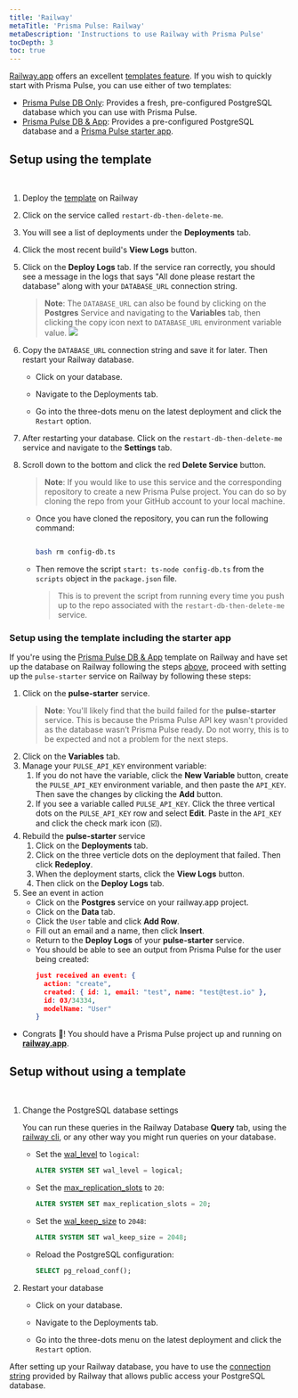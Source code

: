 ```yaml
---
title: 'Railway'
metaTitle: 'Prisma Pulse: Railway'
metaDescription: 'Instructions to use Railway with Prisma Pulse'
tocDepth: 3
toc: true
---
```


<TopBlock>

[Railway.app](https://railway.app) offers an excellent [templates feature](https://railway.app/templates). If you wish to quickly start with Prisma Pulse, you can use either of two templates:

- [Prisma Pulse DB Only](https://railway.app/template/pulse-pg): Provides a fresh, pre-configured PostgreSQL database which you can use with Prisma Pulse.
- [Prisma Pulse DB & App](https://railway.app/template/pulse-starter): Provides a pre-configured PostgreSQL database and a [Prisma Pulse starter app](https://github.com/prisma/pulse-starter).

</TopBlock>

## Setup using the template

<br />

1. Deploy the [template](https://railway.app/template/pulse-pg) on Railway

2. Click on the service called `restart-db-then-delete-me`.

3. You will see a list of deployments under the **Deployments** tab.

4. Click the most recent build's **View Logs** button.

5. Click on the **Deploy Logs** tab. If the service ran correctly, you should see a message in the logs that says "All done please restart the database" along with your `DATABASE_URL` connection string.

   > **Note**:
   > The `DATABASE_URL` can also be found by clicking on the **Postgres** Service and navigating to the **Variables** tab, then clicking the copy icon next to `DATABASE_URL` environment variable value.
   > ![](../images/railway-database-url.png)

6. Copy the `DATABASE_URL` connection string and save it for later. Then restart your Railway database.

   - Click on your database.

   - Navigate to the Deployments tab.

   - Go into the three-dots menu on the latest deployment and click the `Restart` option.

7. After restarting your database. Click on the `restart-db-then-delete-me` service and navigate to the **Settings** tab.

8. Scroll down to the bottom and click the red **Delete Service** button.

   > **Note**: If you would like to use this service and the corresponding repository to create a new Prisma Pulse project. You can do so by cloning the repo from your GitHub account to your local machine.

   - Once you have cloned the repository, you can run the following command:

     ```bash

     bash rm config-db.ts

     ```

   - Then remove the script `start: ts-node config-db.ts` from the `scripts` object in the `package.json` file.

     > This is to prevent the script from running every time you push up to the repo associated with the `restart-db-then-delete-me` service.

### Setup using the template including the starter app

If you're using the [Prisma Pulse DB & App](https://railway.app/template/pulse-starter) template on Railway and have set up the database on Railway following the steps [above](/pulse/database-setup/railway#setup-using-the-template), proceed with setting up the `pulse-starter` service on Railway by following these steps:

1. Click on the **pulse-starter** service.
   > **Note**: You'll likely find that the build failed for the **pulse-starter** service. This is because the Prisma Pulse API key wasn't provided as the database wasn’t Prisma Pulse ready.
   > Do not worry, this is to be expected and not a problem for the next steps.
2. Click on the **Variables** tab.
3. Manage your `PULSE_API_KEY` environment variable:
   1. If you do not have the variable, click the **New Variable** button, create the `PULSE_API_KEY` environment variable, and then paste the `API_KEY`. Then save the changes by clicking the **Add** button.
   2. If you see a variable called `PULSE_API_KEY`. Click the three vertical dots on the `PULSE_API_KEY` row and select **Edit**. Paste in the `API_KEY` and click the check mark icon (☑️).
4. Rebuild the **pulse-starter** service
   1. Click on the **Deployments** tab.
   2. Click on the three verticle dots on the deployment that failed. Then click **Redeploy**.
   3. When the deployment starts, click the **View Logs** button.
   4. Then click on the **Deploy Logs** tab.
5. See an event in action
   - Click on the **Postgres** service on your railway.app project.
   - Click on the **Data** tab.
   - Click the `User` table and click **Add Row**.
   - Fill out an email and a name, then click **Insert**.
   - Return to the **Deploy Logs** of your **pulse-starter** service.
   - You should be able to see an output from Prisma Pulse for the user being created:
     ```json
     just received an event: {
       action: "create",
       created: { id: 1, email: "test", name: "test@test.io" },
       id: 03/34334,
       modelName: "User"
     }
     ```

- Congrats 🎉! You should have a Prisma Pulse project up and running on **[railway.app](https://railway.app/template/railway.app)**.

## Setup without using a template

<br />

1. Change the PostgreSQL database settings

   You can run these queries in the Railway Database **Query** tab, using the [railway cli](https://docs.railway.app/databases/postgresql), or any other way you might run queries on your database.

   - Set the <inlinecode>[wal_level](https://www.postgresql.org/docs/current/runtime-config-wal.html)</inlinecode> to `logical`:

     ```sql
     ALTER SYSTEM SET wal_level = logical;
     ```

   - Set the <inlinecode>[max_replication_slots](https://www.postgresql.org/docs/current/runtime-config-replication.html)</inlinecode> to `20`:

     ```sql
     ALTER SYSTEM SET max_replication_slots = 20;
     ```

   - Set the <inlinecode>[wal_keep_size](https://www.postgresql.org/docs/current/runtime-config-replication.html)</inlinecode> to `2048`:

     ```sql
     ALTER SYSTEM SET wal_keep_size = 2048;
     ```

   - Reload the PostgreSQL configuration:

     ```sql
     SELECT pg_reload_conf();
     ```

2. Restart your database

   - Click on your database.

   - Navigate to the Deployments tab.

   - Go into the three-dots menu on the latest deployment and click the `Restart` option.

After setting up your Railway database, you have to use the [connection string](https://docs.railway.app/guides/postgresql#tcp-proxy-connection) provided by Railway that allows public access your PostgreSQL database.
